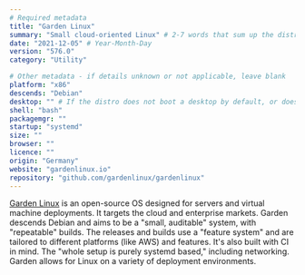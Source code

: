 ```yaml
---
# Required metadata
title: "Garden Linux"
summary: "Small cloud-oriented Linux" # 2-7 words that sum up the distribution
date: "2021-12-05" # Year-Month-Day
version: "576.0"
category: "Utility"

# Other metadata - if details unknown or not applicable, leave blank
platform: "x86"
descends: "Debian"
desktop: "" # If the distro does not boot a desktop by default, or doesn't ship one, leave 'desktop' blank
shell: "bash"
packagemgr: ""
startup: "systemd"
size: ""
browser: ""
licence: ""
origin: "Germany"
website: "gardenlinux.io"
repository: "github.com/gardenlinux/gardenlinux"
---
```


[Garden Linux](https://gardenlinux.io) is an open-source OS designed for servers and virtual machine deployments. It targets the cloud and enterprise markets. Garden descends Debian and aims to be a "small, auditable" system, with "repeatable" builds. The releases and builds use a "feature system" and are tailored to different platforms (like AWS) and features. It's also built with CI in mind. The "whole setup is purely systemd based," including networking. Garden allows for Linux on a variety of deployment environments.
